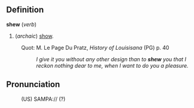 ==Definition==

<b>shew</b> (<i>verb</i>)
# (<i>archaic</i>) [[show]].
:Quot: M. Le Page Du Pratz, <i>History of Louisisana </i> (PG) p. 40
:: <i>I give it you without any other design than to <b>shew</b> you that I reckon nothing dear to me, when I want to do you a pleasure.</i>

==Pronunciation==
:(US) SAMPA://  (?)